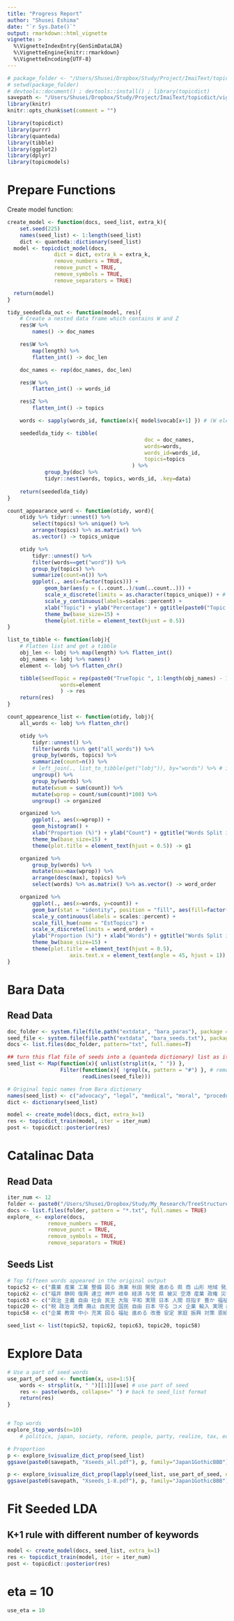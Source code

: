 ```yaml
---
title: "Progress Report"
author: "Shusei Eshima"
date: "`r Sys.Date()`"
output: rmarkdown::html_vignette
vignette: >
  %\VignetteIndexEntry{GenSimDataLDA}
  %\VignetteEngine{knitr::rmarkdown}
  %\VignetteEncoding{UTF-8}
---
```


```r
# package_folder <- "/Users/Shusei/Dropbox/Study/Project/ImaiText/topicdict"
# setwd(package_folder)
# devtools::document() ; devtools::install() ; library(topicdict)
savepath <- "/Users/Shusei/Dropbox/Study/Project/ImaiText/topicdict/vignettes/"
library(knitr)
knitr::opts_chunk$set(comment = "")
```


```r
library(topicdict)
library(purrr)
library(quanteda)
library(tibble)
library(ggplot2)
library(dplyr)
library(topicmodels)
```

# Prepare Functions

Create model function:
```r
create_model <- function(docs, seed_list, extra_k){
	set.seed(225)
	names(seed_list) <- 1:length(seed_list)
	dict <- quanteda::dictionary(seed_list)
  model <- topicdict_model(docs,
               dict = dict, extra_k = extra_k,
               remove_numbers = TRUE, 
               remove_punct = TRUE,
               remove_symbols = TRUE,
               remove_separators = TRUE)

  return(model)
}
```

```r
tidy_seededlda_out <- function(model, res){
	# Create a nested data frame which contains W and Z
	res$W %>%
		names() -> doc_names

	res$W %>%
		map(length) %>%
		flatten_int() -> doc_len

	doc_names <- rep(doc_names, doc_len)

	res$W %>%
		flatten_int() -> words_id

	res$Z %>%
		flatten_int() -> topics

	words <- sapply(words_id, function(x){ model$vocab[x+1] }) # (W elements are 0 based ids)

	seededlda_tidy <- tibble(
											doc = doc_names,
											words=words,
											words_id=words_id,
											topics=topics
										) %>% 
			group_by(doc) %>%
			tidyr::nest(words, topics, words_id, .key=data)
		
	return(seededlda_tidy)
}
```


```r
count_appearance_word <- function(otidy, word){
	otidy %>% tidyr::unnest() %>% 
		select(topics) %>% unique() %>% 
		arrange(topics) %>% as.matrix() %>%
		as.vector() -> topics_unique

	otidy %>% 
		tidyr::unnest() %>%
		filter(words==get("word")) %>%
		group_by(topics) %>%
		summarize(count=n()) %>%
		ggplot(., aes(x=factor(topics))) +
			geom_bar(aes(y = (..count..)/sum(..count..))) +
			scale_x_discrete(limits = as.character(topics_unique)) + # new label
			scale_y_continuous(labels=scales::percent) +
			xlab("Topic") + ylab("Percentage") + ggtitle(paste0("Topic distribution: ", get("word"))) +
			theme_bw(base_size=15) +
			theme(plot.title = element_text(hjust = 0.5))
}
```

```r
list_to_tibble <- function(lobj){
	# Flatten list and get a tibble
	obj_len <- lobj %>% map(length) %>% flatten_int()
	obj_names <- lobj %>% names()
	element <- lobj %>% flatten_chr()

	tibble(SeedTopic = rep(paste0("TrueTopic ", 1:length(obj_names) - 1), obj_len),
				 words=element
				 ) -> res
	return(res)
}

count_appearence_list <- function(otidy, lobj){
	all_words <- lobj %>% flatten_chr()

	otidy %>% 
		tidyr::unnest() %>%
		filter(words %in% get("all_words")) %>%
		group_by(words, topics) %>%
		summarize(count=n()) %>%
		# left_join(., list_to_tibble(get("lobj")), by="words") %>% # if you use seed_list as lobj
		ungroup() %>%
		group_by(words) %>%
		mutate(wsum = sum(count)) %>%
		mutate(wprop = count/sum(count)*100) %>%
		ungroup() -> organized

	organized %>%
		ggplot(., aes(x=wprop)) +
		geom_histogram() +
		xlab("Proportion (%)") + ylab("Count") + ggtitle("Words Split in Topics") +
		theme_bw(base_size=15) +
		theme(plot.title = element_text(hjust = 0.5)) -> g1

	organized %>% 
		group_by(words) %>%
		mutate(max=max(wprop)) %>%
		arrange(desc(max), topics) %>%
		select(words) %>% as.matrix() %>% as.vector() -> word_order

	organized %>% 
		ggplot(., aes(x=words, y=count)) +
		geom_bar(stat = "identity", position = "fill", aes(fill=factor(topics))) +
		scale_y_continuous(labels = scales::percent) +
		scale_fill_hue(name = "EstTopics") +
		scale_x_discrete(limits = word_order) +
		ylab("Proportion (%)") + xlab("Words") + ggtitle("Words Split in Topics") +
		theme_bw(base_size=15) +
		theme(plot.title = element_text(hjust = 0.5),
					axis.text.x = element_text(angle = 45, hjust = 1)) -> g2
}
```



# Bara Data
## Read Data
```r
doc_folder <- system.file(file.path("extdata", "bara_paras"), package = "topicdict")
seed_file <- system.file(file.path("extdata", "bara_seeds.txt"), package = "topicdict")
docs <- list.files(doc_folder, pattern="txt", full.names=T)

## turn this flat file of seeds into a (quanteda dictionary) list as it would be used
seed_list <- Map(function(x){ unlist(strsplit(x, " ")) }, 
                 Filter(function(x){ !grepl(x, pattern = "#") }, # remove comments
                        readLines(seed_file)))

# Original topic names from Bara dictionary
names(seed_list) <- c("advocacy", "legal", "medical", "moral", "procedural", "social")
dict <- dictionary(seed_list)
```

```r
model <- create_model(docs, dict, extra_k=1)
res <- topicdict_train(model, iter = iter_num)
post <- topicdict::posterior(res)
```


# Catalinac Data
## Read Data
```r
iter_num <- 12
folder <- paste0("/Users/Shusei/Dropbox/Study/My_Research/TreeStructuredTopicModel/Papers/replication/Catalinac/data/docs") # Data from original data Document-Term Matrix
docs <- list.files(folder, pattern = "*.txt", full.names = TRUE)
explore_ <- explore(docs,
             remove_numbers = TRUE,
             remove_punct = TRUE,
             remove_symbols = TRUE,
             remove_separators = TRUE)
```





## Seeds List
```r
# Top fifteen words appeared in the original output
topic52 <- c("農業 産業 工業 整備 図る 漁業 秋田 開発 進める 県 商 山形 地域 発展 技術")
topic62 <- c("福井 静岡 復興 連立 神戸 岐阜 経済 与党 県 被災 空港 産業 政権 災害 ひと")
topic63 <- c("政治 主義 自由 社会 民主 大阪 平和 実現 日本 人間 目指す 豊か 福祉 守る ひと")
topic20 <- c("税 政治 消費 廃止 自民党 国民 自由 日本 守る コメ 企業 輸入 実現 献金 阻止")
topic58 <- c("企業 教育 中小 充実 図る 福祉 進める 改善 安定 家庭 振興 対策 恩給 作り 年金")

seed_list <- list(topic52, topic62, topic63, topic20, topic58)
```

# Explore Data
```r
# Use a part of seed words
use_part_of_seed <- function(x, use=1:5){
	words <- strsplit(x, " ")[[1]][use] # use part of seed
	res <- paste(words, collapse=" ") # back to seed_list format
	return(res)
}


# Top words
explore_$top_words(n=10)
	# politics, japan, society, reform, people, party, realize, tax, education, defend

# Proportion
p <- explore_$visualize_dict_prop(seed_list)
ggsave(paste0(savepath, "Xseeds_all.pdf"), p, family="Japan1GothicBBB")

p <- explore_$visualize_dict_prop(lapply(seed_list, use_part_of_seed, use=1:8))
ggsave(paste0(savepath, "Xseeds_1-8.pdf"), p, family="Japan1GothicBBB")
```

# Fit Seeded LDA
## K+1 rule with different number of keywords 
```r
model <- create_model(docs, seed_list, extra_k=1)
res <- topicdict_train(model, iter = iter_num)
post <- topicdict::posterior(res)
```

# eta = 10
```r
use_eta = 10
```


